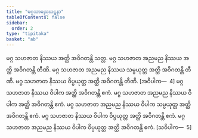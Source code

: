 ```yaml
---
title: "မဂ္ဂသာမညဃဋနာ"
tableOfContents: false
sidebar:
  order: 2
type: "tipitaka"
basket: "ab"
---
```



<DynamicBreadcrumb />

<Division number="366">

<Paragraph number="1115">
မဂ္ဂ သဟဇာတ နိဿယ အတ္ထိ အဝိဂတန္တိ သတ္တ. မဂ္ဂ သဟဇာတ အညမည နိဿယ အတ္ထိ အဝိဂတန္တိ တီဏိ. မဂ္ဂ သဟဇာတ အညမည နိဿယ သမ္ပယုတ္တ အတ္ထိ အဝိဂတန္တိ တီဏိ. မဂ္ဂ သဟဇာတ နိဿယ ဝိပ္ပယုတ္တ အတ္ထိ အဝိဂတန္တိ တီဏိ. [အဝိပါက—  4]
</Paragraph>

<Paragraph number="1116">
မဂ္ဂ သဟဇာတ နိဿယ ဝိပါက အတ္ထိ အဝိဂတန္တိ ဧကံ. မဂ္ဂ သဟဇာတ အညမည နိဿယ ဝိပါက အတ္ထိ အဝိဂတန္တိ ဧကံ. မဂ္ဂ သဟဇာတ အညမည နိဿယ ဝိပါက သမ္ပယုတ္တ အတ္ထိ အဝိဂတန္တိ ဧကံ. မဂ္ဂ သဟဇာတ နိဿယ ဝိပါက ဝိပ္ပယုတ္တ အတ္ထိ အဝိဂတန္တိ ဧကံ. မဂ္ဂ သဟဇာတ အညမည နိဿယ ဝိပါက ဝိပ္ပယုတ္တ အတ္ထိ အဝိဂတန္တိ ဧကံ. [သဝိပါက—  5]
</Paragraph>
</Division>